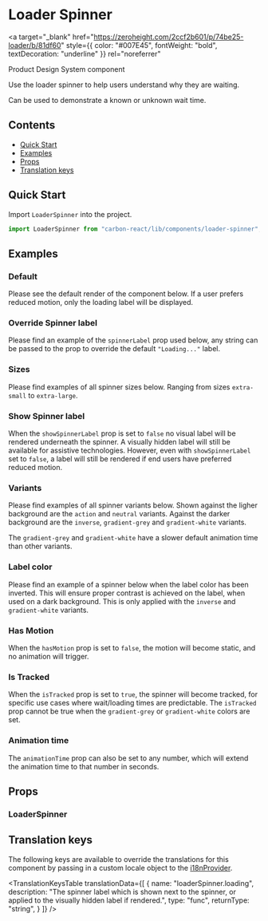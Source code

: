 

<Meta
  title="Loader Spinner" of={LoaderSpinnerStories} />

# Loader Spinner

<a
  target="_blank"
  href="https://zeroheight.com/2ccf2b601/p/74be25-loader/b/81df60"
  style={{ color: "#007E45", fontWeight: "bold", textDecoration: "underline" }}
  rel="noreferrer"
>
  Product Design System component
</a>

Use the loader spinner to help users understand why they are waiting.

Can be used to demonstrate a known or unknown wait time.

## Contents

- [Quick Start](#quick-start)
- [Examples](#examples)
- [Props](#props)
- [Translation keys](#translation-keys)

## Quick Start

Import `LoaderSpinner` into the project.

```javascript
import LoaderSpinner from "carbon-react/lib/components/loader-spinner";
```

## Examples

### Default

Please see the default render of the component below. If a user prefers reduced motion, only the
loading label will be displayed.

<Canvas of={LoaderSpinnerStories.Default} />

### Override Spinner label 

Please find an example of the `spinnerLabel` prop used below, any string can be passed to the prop to override
the default `"Loading..."` label. 

<Canvas of={LoaderSpinnerStories.OverrideSpinnerLabel} />

### Sizes

Please find examples of all spinner sizes below. Ranging from sizes `extra-small` to `extra-large`.

<Canvas of={LoaderSpinnerStories.Sizes} />

### Show Spinner label

When the `showSpinnerLabel` prop is set to `false` no visual label will be rendered underneath the spinner.
A visually hidden label will still be available for assistive technologies. However, even with `showSpinnerLabel`
set to `false`, a label will still be rendered if end users have preferred reduced motion.

<Canvas of={LoaderSpinnerStories.ShowSpinnerLabel} />

### Variants

Please find examples of all spinner variants below. Shown against the ligher background are the `action` and `neutral` variants.
Against the darker background are the `inverse`, `gradient-grey` and `gradient-white` variants.

The `gradient-grey` and `gradient-white` have a slower default animation time than other variants.

<Canvas of={LoaderSpinnerStories.Variants} />

### Label color

Please find an example of a spinner below when the label color has been inverted. This will ensure proper contrast is 
achieved on the label, when used on a dark background. This is only applied with the `inverse` and `gradient-white` variants.

<Canvas of={LoaderSpinnerStories.LabelColor} />

### Has Motion

When the `hasMotion` prop is set to `false`, the motion will become static, and no animation will trigger.

<Canvas of={LoaderSpinnerStories.HasMotion} />

### Is Tracked

When the `isTracked` prop is set to `true`, the spinner will become tracked, for specific use cases where wait/loading times
are predictable. The `isTracked` prop cannot be true when the `gradient-grey` or `gradient-white` colors are set.

<Canvas of={LoaderSpinnerStories.IsTracked} />

### Animation time

The `animationTime` prop can also be set to any number, which will extend the animation time to that number in seconds.

<Canvas of={LoaderSpinnerStories.AnimationTime} />

## Props

### LoaderSpinner

<ArgTypes of={LoaderSpinnerStories} />

## Translation keys

The following keys are available to override the translations for this component by passing in a custom locale object to the
[i18nProvider](../?path=/docs/documentation-i18n--docs).

<TranslationKeysTable
  translationData={[
    {
      name: "loaderSpinner.loading",
      description: "The spinner label which is shown next to the spinner, or applied to the visually hidden label if rendered.",
      type: "func",
      returnType: "string",
    }
  ]}
/>